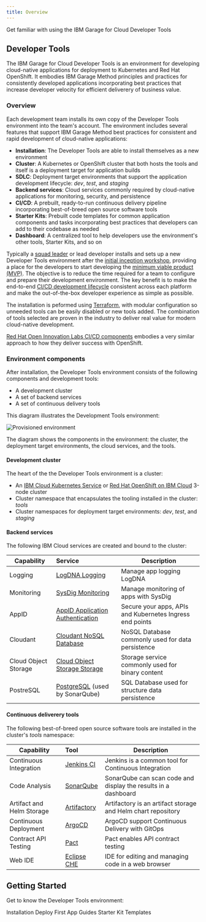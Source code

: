 ```yaml
---
title: Overview
---
```


<PageDescription>

Get familiar with using the IBM Garage for Cloud Developer Tools

</PageDescription>

## Developer Tools

The IBM Garage for Cloud Developer Tools is an environment for developing cloud-native applications for deployment 
to Kubernetes and Red Hat OpenShift. It embodies IBM Garage Method principles and practices for consistently developed 
applications incorporating best practices that increase developer velocity for efficient deliverery of business value.

### Overview

Each development team installs its own copy of the Developer Tools environment into the team's account. 
The environment includes several features that support IBM Garage Method best practices for consistent and rapid development 
of cloud-native applications:
- **Installation**: The Developer Tools are able to install themselves as a new environment 
- **Cluster**: A Kubernetes or OpenShift cluster that both hosts the tools and itself is a deployment target for application builds
- **SDLC**: Deployment target environments that support the application development lifecycle: *dev*, *test*, and *staging*
- **Backend services**: Cloud services commonly required by cloud-native applications for monitoring, security, and persistence
- **CI/CD**: A prebuilt, ready-to-run continuous delivery pipeline incorporating best-of-breed open source software tools
- **Starter Kits**: Prebuilt code templates for common application components and tasks incorporating best practices that developers can add to their codebase as needed
- **Dashboard**: A centralized tool to help developers use the environment's other tools, Starter Kits, and so on

Typically a [squad leader](https://www.ibm.com/garage/method/practices/culture/practice-building-effective-squads/) 
or lead developer installs and sets up a new Developer Tools environment after the 
[initial inception workshop](https://www.ibm.com/garage/method/practices/think/inception),
providing a place for the developers to start developing the 
[minimum viable product (MVP)](https://www.ibm.com/garage/method/practices/think/inception/practice_minimum_viable_product).
The objective is to reduce the time required for a team to configure and prepare their development environment.
The key benefit is to make the end-to-end 
[CI/CD development lifecycle](https://www.ibm.com/garage/method/practices/deliver/practice_continuous_delivery/) 
consistent across each platform and make the out-of-the-box developer experience as simple as possible.

The installation is peformed using [Terraform](https://cloud.ibm.com/docs/terraform), 
with modular configuration so unneeded tools can be easily disabled or new tools added. 
The combination of tools selected are proven in the industry to deliver real value for modern cloud-native development.

[Red Hat Open Innovation Labs CI/CD components](https://github.com/rht-labs/labs-ci-cd) embodies a very similar approach to how they deliver success with OpenShift.

### Environment components

After installation, the Developer Tools environment consists of the following components and development tools:
- A development cluster
- A set of backend services
- A set of continuous delivery tools

This diagram illustrates the Development Tools environment:

![Provisioned environment](catalyst-provisioned-environment.png)

The diagram shows the components in the environment: the cluster, the deployment target environments, the cloud services, and the tools.

#### Development cluster

The heart of the the Developer Tools environment is a cluster:

- An [IBM Cloud Kubernetes Service](https://www.ibm.com/cloud/container-service) 
or [Red Hat OpenShift on IBM Cloud](https://www.ibm.com/cloud/openshift) 3-node cluster
- Cluster namespace that encapsulates the tooling installed in the cluster: *tools*
- Cluster namespaces for deployment target environments: *dev*, *test*, and *staging*

#### Backend services

The following IBM Cloud services are created and bound to the cluster:

| Capability                | Service        |Description |
| -----------------------   |:-------------- |------------|
| Logging                   | [LogDNA Logging](https://cloud.ibm.com/docs/services/Log-Analysis-with-LogDNA?topic=LogDNA-getting-started)  | Manage app logging LogDNA  |
| Monitoring                | [SysDig Monitoring](https://cloud.ibm.com/docs/services/Monitoring-with-Sysdig?topic=Sysdig-getting-started) | Manage monitoring of apps with SysDig |
| AppID                     | [AppID Application Authentication](https://cloud.ibm.com/docs/services/appid?topic=appid-service-access-management) | Secure your apps, APIs and Kubernetes Ingress end points |
| Cloudant                  | [Cloudant NoSQL Database](https://cloud.ibm.com/docs/services/Cloudant?topic=cloudant-getting-started) | NoSQL Database commonly used for data persistence |
| Cloud Object Storage      | [Cloud Object Storage Storage](https://cloud.ibm.com/docs/services/cloud-object-storage?topic=cloud-object-storage-getting-started) | Storage service commonly used for binary content |
| PostreSQL                 | [PostgreSQL](https://cloud.ibm.com/docs/services/databases-for-postgresql?topic=databases-for-postgresql-about) (used by SonarQube) | SQL Database used for structure data persistence |

#### Continuous deliverery tools

The following best-of-breed open source software tools are installed in the cluster's *tools* namespace:

| Capability                  | Tool                                            |Description |
| --------------------------- |:--------------                                  |------------|
| Continuous Integration      | [Jenkins CI](https://jenkins.io/)               | Jenkins is a common tool for Continuous Integration   |
| Code Analysis               | [SonarQube](https://www.sonarqube.org/)         | SonarQube can scan code and display the results in a dashboard |
| Artifact and Helm Storage   | [Artifactory](https://jfrog.com/open-source/)   | Artifactory is an artifact storage and Helm chart repository  |
| Continuous Deployment       | [ArgoCD](https://argoproj.github.io/argo-cd/)   | ArgoCD support Continuous Delivery with GitOps |
| Contract API Testing        | [Pact](https://docs.pact.io/)                   | Pact enables API contract testing |
| Web IDE                     | [Eclipse CHE](https://www.eclipse.org/che/)     | IDE for editing and managing code in a web browser |

## Getting Started

Get to know the Developer Tools environment:

<AnchorLinks>
  <AnchorLink to="../installation/overview">Installation</AnchorLink>
  <AnchorLink to="../getting-started/deploy-app">Deploy First App</AnchorLink>
  <AnchorLink to="../guides/overview">Guides</AnchorLink>
  <AnchorLink to="../starterkits/overview">Starter Kit Templates</AnchorLink>
</AnchorLinks>
